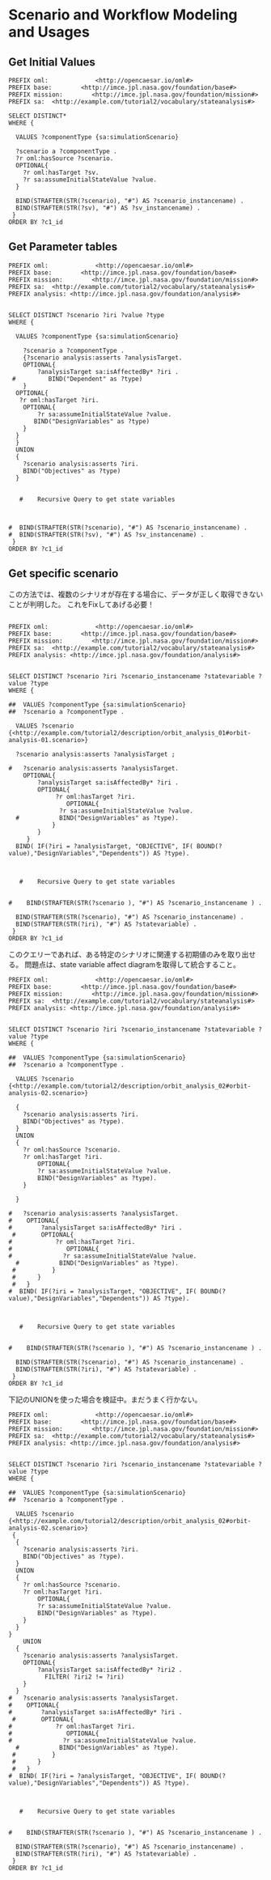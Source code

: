 # Scenario and Workflow Modeling and Usages

## Get Initial Values

```sparql
PREFIX oml: 			<http://opencaesar.io/oml#>
PREFIX base:        <http://imce.jpl.nasa.gov/foundation/base#>
PREFIX mission:        <http://imce.jpl.nasa.gov/foundation/mission#>
PREFIX sa: 	<http://example.com/tutorial2/vocabulary/stateanalysis#>

SELECT DISTINCT*
WHERE {

  VALUES ?componentType {sa:simulationScenario}

  ?scenario a ?componentType .
  ?r oml:hasSource ?scenario.
  OPTIONAL{
    ?r oml:hasTarget ?sv.
    ?r sa:assumeInitialStateValue ?value. 
  }
  		
  BIND(STRAFTER(STR(?scenario), "#") AS ?scenario_instancename) .
  BIND(STRAFTER(STR(?sv), "#") AS ?sv_instancename) .
 }
ORDER BY ?c1_id
```




## Get Parameter tables



```sparql
PREFIX oml: 			<http://opencaesar.io/oml#>
PREFIX base:        <http://imce.jpl.nasa.gov/foundation/base#>
PREFIX mission:        <http://imce.jpl.nasa.gov/foundation/mission#>
PREFIX sa: 	<http://example.com/tutorial2/vocabulary/stateanalysis#>
PREFIX analysis: <http://imce.jpl.nasa.gov/foundation/analysis#>


SELECT DISTINCT ?scenario ?iri ?value ?type
WHERE {

  VALUES ?componentType {sa:simulationScenario}

	?scenario a ?componentType .
	{?scenario analysis:asserts ?analysisTarget.
    OPTIONAL{
        ?analysisTarget sa:isAffectedBy* ?iri .
 #         BIND("Dependent" as ?type)
    }
  OPTIONAL{
   ?r oml:hasTarget ?iri.
    OPTIONAL{
	    ?r sa:assumeInitialStateValue ?value. 
       BIND("DesignVariables" as ?type)
    }
  }    
  }
  UNION
  {
    ?scenario analysis:asserts ?iri.
    BIND("Objectives" as ?type)
  }

  
   #	Recursive Query to get state variables

  	  
 
#  BIND(STRAFTER(STR(?scenario), "#") AS ?scenario_instancename) .
#  BIND(STRAFTER(STR(?sv), "#") AS ?sv_instancename) .
 }
ORDER BY ?c1_id
```


## Get specific scenario 

この方法では、複数のシナリオが存在する場合に、データが正しく取得できないことが判明した。
これをFixしてあげる必要！

```sparql

PREFIX oml: 			<http://opencaesar.io/oml#>
PREFIX base:        <http://imce.jpl.nasa.gov/foundation/base#>
PREFIX mission:        <http://imce.jpl.nasa.gov/foundation/mission#>
PREFIX sa: 	<http://example.com/tutorial2/vocabulary/stateanalysis#>
PREFIX analysis: <http://imce.jpl.nasa.gov/foundation/analysis#>


SELECT DISTINCT ?scenario ?iri ?scenario_instancename ?statevariable ?value ?type
WHERE {

##  VALUES ?componentType {sa:simulationScenario}
##	?scenario a ?componentType .
  
  VALUES ?scenario {<http://example.com/tutorial2/description/orbit_analysis_01#orbit-analysis-01.scenario>}
  
  ?scenario analysis:asserts ?analysisTarget ;

#	?scenario analysis:asserts ?analysisTarget.
    OPTIONAL{
        ?analysisTarget sa:isAffectedBy* ?iri .
        OPTIONAL{
	         ?r oml:hasTarget ?iri.
      			OPTIONAL{
              ?r sa:assumeInitialStateValue ?value. 
  #           BIND("DesignVariables" as ?type).
          	}
    	}    
 	 }
  BIND( IF(?iri = ?analysisTarget, "OBJECTIVE", IF( BOUND(?value),"DesignVariables","Dependents")) AS ?type). 


  
   #	Recursive Query to get state variables

  	  
#    BIND(STRAFTER(STR(?scenario ), "#") AS ?scenario_instancename ) .

  BIND(STRAFTER(STR(?scenario), "#") AS ?scenario_instancename) .
  BIND(STRAFTER(STR(?iri), "#") AS ?statevariable) .
 }
ORDER BY ?c1_id

```




このクエリーであれば、ある特定のシナリオに関連する初期値のみを取り出せる。
問題点は、state variable affect diagramを取得して統合すること。


```SPARQL
PREFIX oml: 			<http://opencaesar.io/oml#>
PREFIX base:        <http://imce.jpl.nasa.gov/foundation/base#>
PREFIX mission:        <http://imce.jpl.nasa.gov/foundation/mission#>
PREFIX sa: 	<http://example.com/tutorial2/vocabulary/stateanalysis#>
PREFIX analysis: <http://imce.jpl.nasa.gov/foundation/analysis#>


SELECT DISTINCT ?scenario ?iri ?scenario_instancename ?statevariable ?value ?type
WHERE {

##  VALUES ?componentType {sa:simulationScenario}
##	?scenario a ?componentType .
  
  VALUES ?scenario {<http://example.com/tutorial2/description/orbit_analysis_02#orbit-analysis-02.scenario>}
  
  {
    ?scenario analysis:asserts ?iri.
    BIND("Objectives" as ?type).
  }
  UNION
  {
    ?r oml:hasSource ?scenario.
    ?r oml:hasTarget ?iri.
    	OPTIONAL{
      	?r sa:assumeInitialStateValue ?value. 
      	BIND("DesignVariables" as ?type).
    }
    
  }

#	?scenario analysis:asserts ?analysisTarget.
#    OPTIONAL{
#        ?analysisTarget sa:isAffectedBy* ?iri .
 #       OPTIONAL{
#	         ?r oml:hasTarget ?iri.
#      			OPTIONAL{
#              ?r sa:assumeInitialStateValue ?value. 
  #           BIND("DesignVariables" as ?type).
 #         	}
 #   	}    
 #	 }
#  BIND( IF(?iri = ?analysisTarget, "OBJECTIVE", IF( BOUND(?value),"DesignVariables","Dependents")) AS ?type). 


  
   #	Recursive Query to get state variables

  	  
#    BIND(STRAFTER(STR(?scenario ), "#") AS ?scenario_instancename ) .

  BIND(STRAFTER(STR(?scenario), "#") AS ?scenario_instancename) .
  BIND(STRAFTER(STR(?iri), "#") AS ?statevariable) .
 }
ORDER BY ?c1_id
```




下記のUNIONを使った場合を検証中。まだうまく行かない。

```SPARQL
PREFIX oml: 			<http://opencaesar.io/oml#>
PREFIX base:        <http://imce.jpl.nasa.gov/foundation/base#>
PREFIX mission:        <http://imce.jpl.nasa.gov/foundation/mission#>
PREFIX sa: 	<http://example.com/tutorial2/vocabulary/stateanalysis#>
PREFIX analysis: <http://imce.jpl.nasa.gov/foundation/analysis#>


SELECT DISTINCT ?scenario ?iri ?scenario_instancename ?statevariable ?value ?type
WHERE {

##  VALUES ?componentType {sa:simulationScenario}
##	?scenario a ?componentType .
  
  VALUES ?scenario {<http://example.com/tutorial2/description/orbit_analysis_02#orbit-analysis-02.scenario>}
 { 
  {
    ?scenario analysis:asserts ?iri.
    BIND("Objectives" as ?type).
  }
  UNION
  {
    ?r oml:hasSource ?scenario.
    ?r oml:hasTarget ?iri.
    	OPTIONAL{
      	?r sa:assumeInitialStateValue ?value. 
      	BIND("DesignVariables" as ?type).
    }
  }
}
	UNION
  {
    ?scenario analysis:asserts ?analysisTarget.
    OPTIONAL{
        ?analysisTarget sa:isAffectedBy* ?iri2 .
      	  FILTER( ?iri2 != ?iri)
    }    
  }
#	?scenario analysis:asserts ?analysisTarget.
#    OPTIONAL{
#        ?analysisTarget sa:isAffectedBy* ?iri .
 #       OPTIONAL{
#	         ?r oml:hasTarget ?iri.
#      			OPTIONAL{
#              ?r sa:assumeInitialStateValue ?value. 
  #           BIND("DesignVariables" as ?type).
 #         	}
 #   	}    
 #	 }
#  BIND( IF(?iri = ?analysisTarget, "OBJECTIVE", IF( BOUND(?value),"DesignVariables","Dependents")) AS ?type). 


  
   #	Recursive Query to get state variables

  	  
#    BIND(STRAFTER(STR(?scenario ), "#") AS ?scenario_instancename ) .

  BIND(STRAFTER(STR(?scenario), "#") AS ?scenario_instancename) .
  BIND(STRAFTER(STR(?iri), "#") AS ?statevariable) .
 }
ORDER BY ?c1_id


```